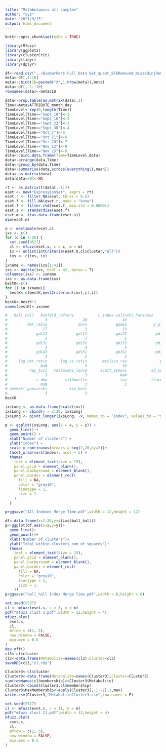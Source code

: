 ```yaml
---
title: "Metabolomics all samples"
author: "xyz"
date: "2021/9/15"
output: html_document
---
```


```r
knitr::opts_chunk$set(echo = TRUE)
```

```r
library(Mfuzz)
library(ggplot2)
library(clusterCrit)
library(tidyr)
library(dplyr)
```

```r
df<-read.csv("../Biomarkers Full Data Set_quant_BlkRemoved_missedinjRemoved_misslabeledRemoved_T_wMeta_TIC_urine_20210520.csv")
meta<-df[,1:10]
meta<-cbind(ID=paste0("X",1:nrow(meta)),meta)
data<-df[,-1:-10]
rownames(data)<-meta$ID

data<-prop.table(as.matrix(data),1)
Time<-meta$ATTRIBUTE_month_day
TimeLevel<-rep(0,length(Time))
TimeLevel[Time=="Sept_10"]<-1
TimeLevel[Time=="Sept_16"]<-2
TimeLevel[Time=="Sept_23"]<-3
TimeLevel[Time=="Sept_30"]<-4
TimeLevel[Time=="Oct_7"]<-5
TimeLevel[Time=="Oct_21"]<-6
TimeLevel[Time=="Oct_28"]<-7
TimeLevel[Time=="Nov_12"]<-8
TimeLevel[Time=="Nov_25"]<-9
data<-cbind.data.frame(Time=TimeLevel,data)
data<-arrange(data,Time)
data<-group_by(data,Time)
data<-summarise(data,across(everything(),mean))
data<-as.matrix(data)
data[data==0]<-NA

rt <- as.matrix(t(data[,-1]))
eset <- new("ExpressionSet", exprs = rt)
eset.r <- filter.NA(eset, thres = 0.5)
eset.f <- fill.NA(eset.r, mode = "knnw")
eset.f <- filter.std(eset.f, min.std = 0.00001)
eset.s <- standardise(eset.f)
eset.m <- t(as.data.frame(eset.s))
dim(eset.m)

m <- mestimate(eset.s)
ixs <- c()
for (c in 2:20) {
  set.seed(9527)
  cl <- mfuzz(eset.s, c = c, m = m)
  ix <- unlist(intCriteria(eset.m,cl$cluster,"all"))
  ixs <- c(ixs, ix)
}
ixname <- names(ixs[1:42])
ixs <- matrix(ixs, ncol = 42, byrow = T)
colnames(ixs) <- ixname
ixs <- as.data.frame(ixs)
bestK<-c()
for (i in ixname){
  bestK<-c(bestK,bestCriterion(ixs[,i],i))
}
bestK<-bestK+1
names(bestK)<-ixname

#   ball_hall   banfeld_raftery           c_index calinski_harabasz    davies_bouldin 
#                 3                20                10                 3                 3 
#         det_ratio              dunn             gamma            g_plus             gdi11 
#                17                 3                19                19                 3 
#             gdi12             gdi13             gdi21             gdi22             gdi23 
#                 3                 3                 6                 6                 6 
#             gdi31             gdi32             gdi33             gdi41             gdi42 
#                 2                 3                 3                 2                 3 
#             gdi43             gdi51             gdi52             gdi53          ksq_detw 
#                 3                 2                 2                 2                 3 
#     log_det_ratio      log_ss_ratio       mcclain_rao               pbm    point_biserial 
#               NaN                 3                19                 2                20 
#          ray_turi   ratkowsky_lance      scott_symons           sd_scat            sd_dis 
#                 3                 3               NaN                20                 3 
#             s_dbw        silhouette               tau           trace_w         trace_wib 
#               NaN                 3                 3                 3                 8 
# wemmert_gancarski          xie_beni 
#                 3                 3 
bestK

ixsLong <- as.data.frame(scale(ixs))
ixsLong <- cbind(x = 2:20, ixsLong)
ixsLong <- pivot_longer(ixsLong, -x, names_to = "Index", values_to = "y")

p <- ggplot(ixsLong, aes(x = x, y = y)) +
  geom_line() +
  geom_point() +
  xlab("Number of clusters") +
  ylab("Index") +
  scale_x_continuous(breaks = seq(2,20,by=2))+
  facet_wrap(vars(Index), ncol = 5) +
  theme(
    text = element_text(size = 15),
    panel.grid = element_blank(),
    panel.background = element_blank(),
    panel.border = element_rect(
      fill = NA,
      color = "grey10",
      linetype = 1,
      size = 1.
    )
  )

p+ggsave("All Indexes Merge Time.pdf",width = 12,height = 12)

df<-data.frame(x=2:20,y=c(ixs$ball_hall))
p<-ggplot(df,aes(x=x,y=y))+
  geom_line()+
  geom_point()+
  xlab("Number of clusters")+
  ylab("Total within-clusters sum of squares")+
  theme(
    text = element_text(size = 15),
    panel.grid = element_blank(),
    panel.background = element_blank(),
    panel.border = element_rect(
      fill = NA,
      color = "grey10",
      linetype = 1,
      size = 1.
    ))
p+ggsave("ball_hall Index Merge Time.pdf",width = 8,height = 6)
```

```r
set.seed(9527)
cl <- mfuzz(eset.s, c = 3, m = m)
pdf("mfuzz clust 3.pdf",width = 12,height = 4)
mfuzz.plot(
  eset.s,
  cl,
  mfrow = c(1, 3),
  new.window = FALSE,
  min.mem = 0.5
)
dev.off()
cl3<-cl$cluster
cl3<-data.frame(Metabolite=names(cl3),Cluster=cl3)
saveRDS(cl3,"cl.rds")

Cluster3<-cl$cluster
Cluster3<-data.frame(Metabolite=names(Cluster3),Cluster=Cluster3)
sum(rownames(cl$membership)==Cluster3$Metabolite)
Cluster3<-cbind(Cluster3,cl$membership)
Cluster3$MaxMembership<-apply(Cluster3[,-1:-2],1,max)
write.csv(Cluster3,"MetaboliteCluster3.csv",row.names = F)
```

```r
set.seed(9527)
cl <- mfuzz(eset.s, c = 11, m = m)
pdf("mfuzz clust 11.pdf",width = 12,height = 4)
mfuzz.plot(
  eset.s,
  cl,
  mfrow = c(2, 6),
  new.window = FALSE,
  min.mem = 0.5
)
```


